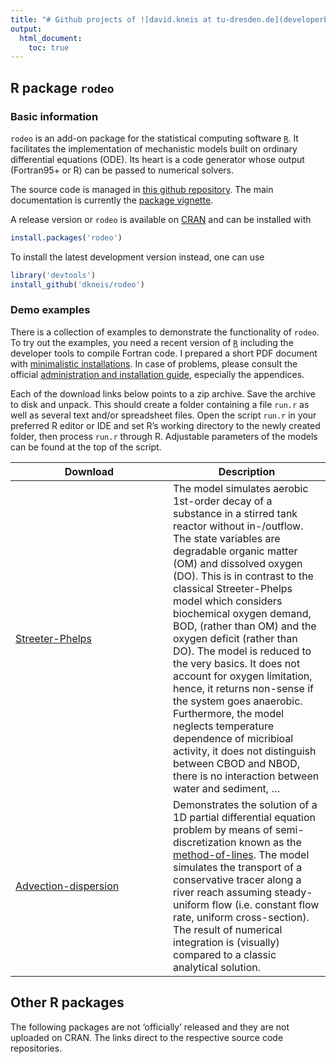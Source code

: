 ```yaml
---
title: "# Github projects of ![david.kneis at tu-dresden.de](developerEmail.gif)"
output:
  html_document:
    toc: true
---
```


## R package `rodeo`

### Basic information
`rodeo` is an add-on package for the statistical computing software [`R`](https://www.r-project.org/). It facilitates the implementation of mechanistic models built on ordinary differential equations (ODE). Its heart is a code generator whose output (Fortran95+ or R) can be passed to numerical solvers.

The source code is managed in [this github repository](https://github.com/dkneis/rodeo). The main documentation is currently the [package vignette](https://github.com/dkneis/rodeo/blob/master/vignettes/rodeo.pdf).

A release version or `rodeo` is available on [CRAN](http://cran.r-project.org/package=rodeo) and can be installed with

```r
install.packages('rodeo')
```
To install the latest development version instead, one can use

```r
library('devtools')
install_github('dkneis/rodeo')
```

### Demo examples

There is a collection of examples to demonstrate the functionality of `rodeo`. To try out the examples, you need a recent version of [`R`](https://www.r-project.org/) including the developer tools to compile Fortran code. I prepared a short PDF document with [minimalistic installations](installShort.pdf). In case of problems, please consult the official [administration and installation guide](https://cran.r-project.org/doc/manuals/r-release/R-admin.html), especially the appendices.

Each of the download links below points to a zip archive. Save the archive to disk and unpack. This should create a folder containing a file `run.r` as well as several text and/or spreadsheet files. Open the script `run.r` in your preferred R editor or IDE and set R's working directory to the newly created folder, then process `run.r` through R. Adjustable parameters of the models can be found at the top of the script.

| Download | Description |
|---|---|
| [Streeter-Phelps](rodeo/streeterPhelpsLike.zip)  | The model simulates aerobic 1st-order decay of a substance in a stirred tank reactor without in-/outflow. The state variables are degradable organic matter (OM) and dissolved oxygen (DO). This is in contrast to the classical Streeter-Phelps model which considers biochemical oxygen demand, BOD, (rather than OM) and the oxygen deficit (rather than DO). The model is reduced to the very basics. It does not account for oxygen limitation, hence, it returns non-sense if the system goes anaerobic. Furthermore, the model neglects temperature dependence of micribioal activity, it does not distinguish between CBOD and NBOD, there is no interaction between water and sediment, ... |
| [Advection-dispersion](rodeo/advectionDispersion.zip) | Demonstrates the solution of a 1D partial differential equation problem by means of semi-discretization known as the [method-of-lines](https://en.wikipedia.org/wiki/Method_of_lines). The model simulates the transport of a conservative tracer along a river reach assuming steady-uniform flow (i.e. constant flow rate, uniform cross-section). The result of numerical integration is (visually) compared to a classic analytical solution. |

## Other R packages

The following packages are not 'officially' released and they are not uploaded on CRAN. The links direct to the respective source code repositories.


